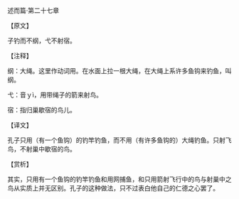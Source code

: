 

述而篇·第二十七章

【原文】

子钓而不纲，弋不射宿。

【注释】

纲：大绳。这里作动词用。在水面上拉一根大绳，在大绳上系许多鱼钩来钓鱼，叫纲。

弋：音ｙì，用带绳子的箭来射鸟。

宿：指归巢歇宿的鸟儿。

【译文】

孔子只用（有一个鱼钩）的钓竿钓鱼，而不用（有许多鱼钩的）大绳钓鱼。只射飞鸟，不射巢中歇宿的鸟。

【赏析】

其实，只用有一个鱼钩的钓竿钓鱼和用网捕鱼，和只用箭射飞行中的鸟与射巢中之鸟从实质上并无区别。孔子的这种做法，只不过表白他自己的仁德之心罢了。

